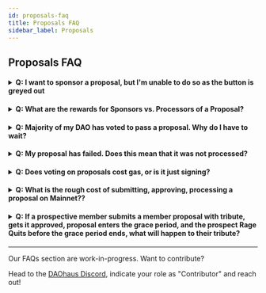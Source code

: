 ```yaml
---
id: proposals-faq
title: Proposals FAQ
sidebar_label: Proposals
---
```


## Proposals FAQ

<h4><details>
<summary>Q: I want to sponsor a proposal, but I'm unable to do so as the button is greyed out</summary>
  
<p>&nbsp;</p>
  
A: Check to make sure you have enough wxDAI to sponsor the proposal.
  
</details></h4>


<h4><details>
  <summary>Q: What are the rewards for Sponsors vs. Processors of a Proposal?</summary>
  
<p>&nbsp;</p>
  
A: When a proposal is processed, the sponsor will receive his initial deposit minus processing reward.  The member who processed the proposal will receive the processing reward (set by the DAO).
  
  </details></h4>
  
  <h4><details>
  <summary>Q: Majority of my DAO has voted to pass a proposal. Why do I have to wait?</summary>
  
<p>&nbsp;</p>
  
A: After a proposal has passed from voting, the DAO has to wait for the voting and grace period to pass before processing the proposal.
The durations for these are set when you summon your DAO.
  
  </details></h4>

<h4><details>
  <summary>Q: My proposal has failed. Does this mean that it was not processed?</summary>
  
 <p>&nbsp;</p>
  
A: After the voting period has ended, when a proposal is ready to be processed, you will see whether or not the proposal passed/failed.  If no one voted on the proposal, it will automatically fail. It will also fail if the action outlined in the proposal cannot be executed, such as sending 500 wxDAI from your DAO to an Externally Owned Account (EOA), when your DAO doesn't actually hold 500 wxDAI.
  </details></h4>
  
  <h4><details>
<summary>Q: Does voting on proposals cost gas, or is it just signing?</summary>
  
<p>&nbsp;</p>
  
A: It costs gas, but it should only require 1 yes vote if there is soft consensus achieved before voting.
  
</details></h4>

<h4><details>
  <summary>Q: What is the rough cost of submitting, approving, processing a proposal on Mainnet??</summary>
  
<p>&nbsp;</p>
  
A: It's around ~$100 (That said, this is context and time dependent during the time of this Q&A).
  
  </details></h4>
  
   <h4><details>
<summary>Q: If a prospective member submits a member proposal with tribute, gets it approved, proposal enters the grace period, and the prospect Rage Quits before the grace period ends, what will happen to their tribute?</summary>
  
<p>&nbsp;</p>
  
A: If their shares are more than the dilution bound setting (e.g. 1/3), the proposal would fail when they rage quit. 

When a member submits a membership proposal, their tribute goes into the escrow and goes into the treasury only when the proposal is passed and processed. 

If the member rage quits before the processing, they can only take their current fair share of the treasury.
  
</details></h4>
  
---

Our FAQs section are work-in-progress. Want to contribute? 

Head to the [DAOhaus Discord](https://discord.gg/bUd7HqMx), indicate your role as "Contributor" and reach out! 
